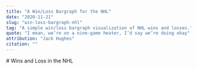 ---
title: "A Win/Loss Bargraph for the NHL"
date: "2020-11-21"
slug: "win-loss-bargraph-nhl"
tag: "A simple win/loss bargraph visualization of NHL wins and losses."
quote: "I mean, we’re on a nine-game heater, I’d say we’re doing okay"
attribution: "Jack Hughes"
citation: ""
---


<main style={{'textAlign': 'center'}}>
# Wins and Loss in the NHL
<WinLossBarchart 
    data={[{wins: 12, losses: 5},{wins: 14, losses: 1},{wins: 6, losses: 14},{wins: 9, losses: 10},{wins: 10, losses: 10}]}
    winColour="#005AB5"
    lossColour="#DC3220"
    barHeight={3}
    spacing={1}
    axisLines={2}
/>
</main>
